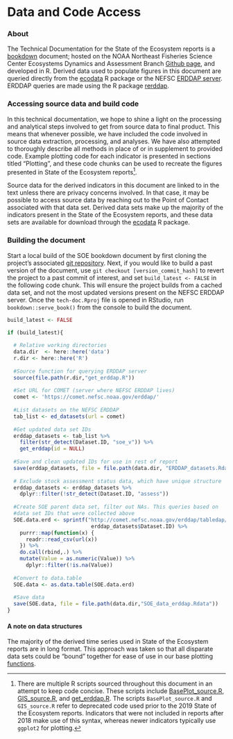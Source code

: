 # Data and Code Access {#erddap}

### About

The Technical Documentation for the State of the Ecosystem reports is a [bookdown](https://bookdown.org) document; hosted on the NOAA Northeast Fisheries Science Center Ecosystems Dynamics and Assessment Branch [Github page](https://github.com/NOAA-EDAB), and developed in R. Derived data used to populate figures in this document are queried directly from the [ecodata](https://github.com/NOAA-EDAB/ecodata) R package or the NEFSC [ERDDAP server](https://comet.nefsc.noaa.gov/erddap/info/index.html?page=1&itemsPerPage=1000). ERDDAP queries are made using the R package [rerddap](https://cran.r-project.org/web/packages/rerddap/vignettes/Using_rerddap.html).  


### Accessing source data and build code

In this technical documentation, we hope to shine a light on the processing and analytical steps involved to get from source data to final product. This means that whenever possible, we have included the code involved in source data extraction, processing, and analyses. We have also attempted to thoroughly describe all methods in place of or in supplement to provided code. Example plotting code for each indicator is presented in sections titled "Plotting", and these code chunks can be used to recreate the figures presented in State of the Ecosystem reports[^1].

Source data for the derived indicators in this document are linked to in the text unless there are privacy concerns involved. In that case, it may be possible to access source data by reaching out to the Point of Contact associated with that data set. Derived data sets make up the majority of the indicators present in the State of the Ecosystem reports, and these data sets are available for download through the [ecodata](https://github.com/NOAA-EDAB/ecodata) R package. 

### Building the document

Start a local build of the SOE bookdown document by first cloning the project's associated [git repository](https://github.com/NOAA-EDAB/tech-doc). Next, if you would like to build a past version of the document, use `git checkout [version_commit_hash]` to revert the project to a past commit of interest, and set `build_latest <- FALSE` in the following code chunk. This will ensure the project builds from a cached data set, and not the most updated versions present on the NEFSC ERDDAP server. Once the `tech-doc.Rproj` file is opened in RStudio, run `bookdown::serve_book()` from the console to build the document. 


```r

build_latest <- FALSE

if (build_latest){
  
  # Relative working directories
  data.dir  <- here::here('data')
  r.dir <- here::here('R')
  
  #Source function for querying ERDDAP server
  source(file.path(r.dir,"get_erddap.R"))
  
  #Set URL for COMET (server where NEFSC ERDDAP lives)
  comet <- 'https://comet.nefsc.noaa.gov/erddap/'
  
  #List datasets on the NEFSC ERDDAP
  tab_list <- ed_datasets(url = comet)
  
  #Get updated data set IDs
  erddap_datasets <- tab_list %>% 
    filter(str_detect(Dataset.ID, "soe_v")) %>% 
    get_erddap(id = NULL)
  
  #Save and clean updated IDs for use in rest of report
  save(erddap_datasets, file = file.path(data.dir, "ERDDAP_datasets.Rdata"))
  
  # Exclude stock assessment status data, which have unique structure
  erddap_datasets <- erddap_datasets %>%
    dplyr::filter(!str_detect(Dataset.ID, "assess")) 
  
  #Create SOE parent data set, filter out NAs. This queries based on 
  #data set IDs that were collected above
  SOE.data.erd <- sprintf("http://comet.nefsc.noaa.gov/erddap/tabledap/%s.csv",
                           erddap_datasets$Dataset.ID) %>% 
    purrr::map(function(x) {
      readr::read_csv(url(x))
    }) %>% 
    do.call(rbind,.) %>% 
    mutate(Value = as.numeric(Value)) %>% 
      dplyr::filter(!is.na(Value))
  
  #Convert to data.table
  SOE.data <- as.data.table(SOE.data.erd)
  
  #Save data
  save(SOE.data, file = file.path(data.dir,"SOE_data_erddap.Rdata"))
}
```

#### A note on data structures

The majority of the derived time series used in State of the Ecosystem reports are in long format. This approach was taken so that all disparate data sets could be "bound" together for ease of use in our base plotting [functions]((https://github.com/NOAA-EDAB/tech-doc/blob/master/R/BasePlot_source.R)).

[^1]: There are multiple R scripts sourced throughout this document in an attempt to keep code concise. These scripts include [BasePlot_source.R](https://github.com/NOAA-EDAB/tech-doc/blob/master/R/BasePlot_source.R), [GIS_source.R](https://github.com/NOAA-EDAB/tech-doc/blob/master/R/GIS_source.R), and [get_erddap.R](https://github.com/NOAA-EDAB/tech-doc/blob/master/R/get_erddap.R). The scripts `BasePlot_source.R` and `GIS_source.R` refer to deprecated code used prior to the 2019 State of the Ecosystem reports. Indicators that were not included in reports after 2018 make use of this syntax, whereas newer indicators typically use `ggplot2` for plotting.

